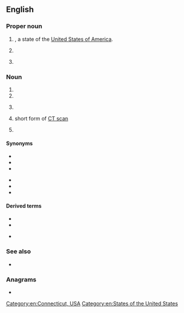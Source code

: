 {{also|Ct|cT|Ct.|ČT|c**t|c.t.}}
==English==

===Proper noun===
{{en-proper noun}}

# {{abbreviation of|en|Connecticut|nodot=1}}, a state of the [[United States of America]].
# {{initialism of|en|Central Time}}
# {{lb|en|Egyptology}} {{initialism of|en|Coffin Texts}}

===Noun===
{{en-noun|~}}

# {{initialism of|en|cocktease}}
# {{initialism of|en|camel toe}}
# {{lb|en|medicine}} {{initialism of|en|computed tomography}}
# {{lb|en|medicine}} short form of [[CT scan]]
# {{lb|en|medicine}} {{initialism of|en|cold turkey}}

====Synonyms====
{{sense|computed tomography}}
* {{l|en|computed tomography}}
* {{l|en|computed axial tomography}}
* {{l|en|CAT}}
{{sense|CT scan}}
* {{l|en|CAT scan}}
* {{l|en|computed tomography scan}}
* {{l|en|computed axial tomography scan}}

====Derived terms====
{{sense|Central Time}}
* {{l|en|CDT}}
* {{l|en|CST}}
{{sense|computed tomography}}
* {{l|en|CT scan}}

===See also===
* {{projectlink|wikipedia|CT scan}}

===Anagrams===
* {{anagrams|en|a=ct|TC}}

[[Category:en:Connecticut, USA]]
[[Category:en:States of the United States]]